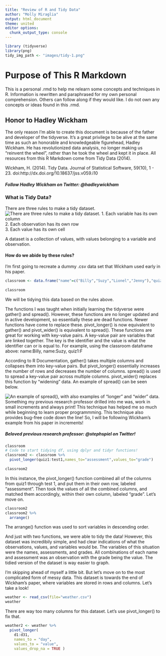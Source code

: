 ```yaml
---
title: "Review of R and Tidy Data"
author: "Molly Miraglia"
output: html_document
theme: united
editor options:
  chunk_output_type: console
---
```


```r
library (tidyverse)
library(png)
tidy_img_path <- "images/tidy-1.png"
```

# Purpose of This R Markdown
This is a personal .rmd to help me relearn some concepts and techniques in R. Information is rewritten and paraphrased for my own personal comprehension. Others can follow along if they would like. I do not own any concepts or ideas found in this .rmd.

## Honor to Hadley Wickham
The only reason I'm able to create this document is because of the father and developer of the tidyverse. It's a great privilege to be alive at the same time as such an honorable and knowledgeable figurehead, Hadley Wickham. He has revolutionized data analysis, no longer making us "reinvent the wheel", rather than he took the wheel and kept it in place. All resources from this R Markdown come from Tidy Data (2014).

Wickham, H. (2014). Tidy Data. Journal of Statistical Software, 59(10), 1 - 23. doi:http://dx.doi.org/10.18637/jss.v059.i10

##### Follow Hadley Wickham on Twitter: @hadleywickham

### What is Tidy Data?

There are three rules to make a tidy dataset.
![There are three rules to make a tidy dataset.](images/tidy-1.png)
1. Each variable has its own column  
2. Each observation has its own row  
3. Each value has its own cell

A dataset is a collection of values, with values belonging to a variable and observation.

#### How do we abide by these rules?

I'm first going to recreate a dummy .csv data set that Wickham used early in his paper. 

```r
classroom <- data.frame("name"=c("Billy","Suzy","Lionel","Jenny"),"quiz1"=c(NA,"F","B","A"),"quiz2"=c("D",NA,"C","A"),"test1"=c("C",NA,"B","B"))
                                                  
classroom
```
We will be tidying this data based on the rules above.  

The functions I was taught when initially learning the tidyverse were gather() and spread(). However, these functions are no longer updated and in active development, so essentially these are dead functions. Newer functions have come to replace these. pivot_longer() is now equivalent to gather() and pivot_wider() is equivalent to spread(). These functions are great for working with key-value pairs. A key-value pair are variables that are linked together. The key is the identifier and the value is what the identifier can or is equal to. For example, using the classroom dataframe above: name:Billy, name:Suzy, quiz1:F  

According to R Documentation, gather() takes multiple columns and collapses them into key-value pairs. But pivot_longer() essentially increases the number of rows and decreases the number of columns. spread() is used to spread a key-value pair across multiple columns. pivot_wider() replaces this function by "widening" data. An example of spread() can be seen below.

![An example of spread(), with also examples of "longer" and "wider" data.](images/spread_data_R.png)
Something my previous research professor drilled into me was, work in small  increments and always print! This technique has helped me so much while beginning to learn proper programmming. This technique also provides bug-free code down the line! So, I will be following Wickham's example from his paper in increments!

##### Beloved previous research professor: @stephspiel on Twitter!

```r
classroom
# Code to start tidying df, using dplyr and tidyr functions!
classroom2 <- classroom %>%
  pivot_longer(quiz1:test1,names_to="assessment",values_to="grade") 
  
classroom2
```
In this instance, the pivot_longer() function combined all of the columns from quiz1 through test 1, and put them in their own row, labeled "assessment". Then took the values of all the combined columns, and matched them accordingly, within their own column, labeled "grade". Let's move on. 

```r
classroom2
classroom2 %>%
  arrange()
```
The arrange() function was used to sort variables in descending order.

And just with two functions, we were able to tidy the data! However, this dataset was incredibily simple, and had clear indications of what the observations, values, and variables would be. The variables of this situation were the names, assessments, and grades. All combinations of each name and assessment was an observation with the grade being the value. The tidied version of the dataset is way easier to graph. 

<!-- ```{r, fig.width=3, fig.height=3} -->
<!-- classroom %>% -->
<!--   ggplot(aes(x="name",y="quiz1")) + -->
<!--   geom_jitter() -->

<!--   ggplot(subset(classroom2, assessment %in% "quiz1") , aes(x="assessment",y="grade"))+ -->
<!--     geom_jitter() -->

<!-- ``` -->

<!-- These two figures in general, are pretty poor. They take time to explain, which is not the purpose of a figure at all. However, I'm just using them to demonstrate how a poor data frame can make your figures ugly and non-sensical. The `classroom` figure plots quiz1 against name. There are no values on the actual graph, but it represents that there are four variables, receiving a grade. However, this graph didn't plot correctly, as all four name observations did not receive the same grade for quiz1. However, if you look at the `classroom2` figure, the grade is plotted against the assessment, quiz1. This figure also has no values, yet is more correct than the `classroom` figure, as it plots all the points at different coordinates, because 
I stopped writing this because geom_jitter() changes the plot every time it's knitted. I'll find a better way to graph later.-->

I'm skipping ahead of myself a little bit. But let's move on to the most complicated form of messy data. This dataset is towards the end of Wickham's paper, where variables are stored in rows and columns. Let's take a look!

```r
weather <- read_csv(file="weather.csv")
weather
```

There are way too many columns for this dataset. Let's use pivot_longer() to fix that.

```r
weather2 <- weather %>% 
  pivot_longer(
    d1:d31, 
    names_to = "day", 
    values_to = "value", 
    values_drop_na = TRUE )
```
